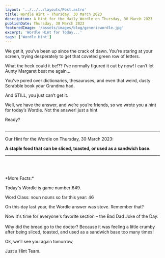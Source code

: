 ```yaml
---
layout: '../../../layouts/Post.astro'
title: Wordle Hint - Thursday, 30 March 2023
description: A Hint for the daily Wordle on Thursday, 30 March 2023
publishDate: Thursday, 30 March 2023
featuredImage: '/assets/images/blog/genericwordle.jpg'
excerpt: 'Wordle Hint for Today...'
tags: ['Wordle Hint']
---
```


We get it, you’ve been up since the crack of dawn. You’re staring at your screen, trying desperately to get that coveted green row of letters.

What the heck could it be!??
I’ve normally figured it out by now!
I can’t let Aunty Margaret beat me again…

You’ve pored over dictionaries, thesauruses, and even that weird, dusty Scrabble book your Grandma had.

And STILL, you just can’t get it.

Well, we have the answer, and we’re you’re friends, so we wrote you a hint for today’s Wordle.
Not the answer! just a hint.

Ready?<br /><br />

---

Our Hint for the Wordle on Thursday, 30 March 2023:

**A staple food that can be sliced, toasted, or used as a sandwich base.**

---

<br />
<br />
<br />
*More Facts:*

Today's Wordle is game number 649.

Word Class: noun nouns so far this year: 46

On this day last year, the Wordle answer was stove. Remember that?

Now it's time for everyone's favorite section – the Bad Dad Joke of the Day:<br /><br />Why did the bread go to the doctor? Because it was feeling a little crumby after being sliced, toasted, and used as a sandwich base too many times!

Ok, we'll see you again tomorrow,

Just a Hint Team.
